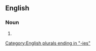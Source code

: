 ==English==

===Noun===
{{head|en|noun form}}

# {{plural of|sexuality|lang=en}}

[[Category:English plurals ending in "-ies"]]